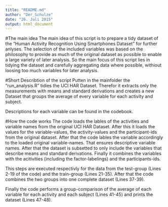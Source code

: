 ```yaml
---
title: "README.md"
author: "Der_Schulze"
date: "26. Juli 2015"
output: html_document
---
```

#The main idea
The main idea of this script is to prepare a tidy dataset of the "Human Activity Recognition Using Smartphones Dataset" for further anlyses. The selection of the included variables was based on the philosophy to provide as much of the original dataset as possible to enable a large variety of later analysis. So the main focus of this script lies in tidying the dataset and carefully aggregating data where possible, withiout loosing too much variables for later analysis. 

#Short Describtion of the script
Putten in the mainfolder the "run_analysis.R" tidies the UCI HAR Dataset. Therefor it extracts only the measurements with means and standard derivations and creates a new Dataset that groups the average of every variable for each activity and subject.

Descriptions for each variable can be found in the codebook.

#How the code works
The code loads the lables of the activities and variable names from the original UCI HAR Dataset. After this it loads the values for the variable-values, the activity-values and the participant-ids from the original dataset. After that the code lables the variable accordingly to the loaded original variable-names. That ensures descriptive variable names. After that the dataset is subsetted to only include the variables that describe means and standard derivations. Finally it combines the variables with the acitivities (including the factor-labelings) and the participants-ids.

This steps are executed respectivly for the data from the test-group (Lines 2-19 of the code) and the train-group (Lines 21-35). After that the code combines the two groups into one complete dataset (Lines 37-39).

Finally the code performs a group-comparison of the average of each variable for each activity and each subject (Lines 41-45) and prints the dataset (Lines 47-48).